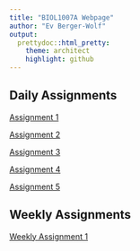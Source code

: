 ```yaml
---
title: "BIOL1007A Webpage"
author: "Ev Berger-Wolf"
output: 
  prettydoc::html_pretty:
    theme: architect
    highlight: github
---
```


## Daily Assignments
[Assignment 1](Assignment1.html)

[Assignment 2](Assignment2.html)

[Assignment 3](Assignment3.html)

[Assignment 4](Assignment4.html)

[Assignment 5](Assignment5.html)

## Weekly Assignments
[Weekly Assignment 1](WeeklyAssignment1.html)
